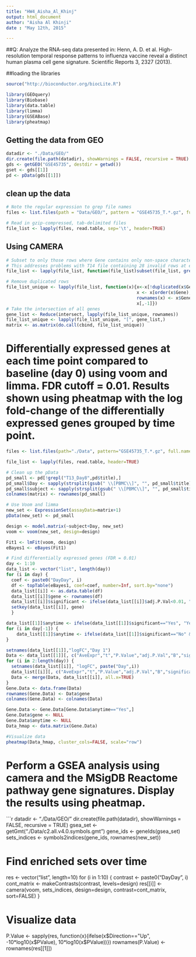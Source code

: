 ```yaml
---
title: "HW4_Aisha_Al_Khinj"
output: html_document
author: "Aisha Al Khinji"
date : "May 12th, 2015"

---
```


##Q: Analyze the RNA-seq data presented in: Henn, A. D. et al. High-resolution temporal response patterns to influenza vaccine reveal a distinct human plasma cell gene signature. Scientific Reports 3, 2327 (2013).

  
##loading the libraries
```r
source("http://bioconductor.org/biocLite.R")

library(GEOquery)
library(Biobase)
library(data.table)
library(limma)
library(GSEABase)
library(pheatmap)
```


## Getting the data from GEO
```r
datadir <- "./Data/GEO/"
dir.create(file.path(datadir), showWarnings = FALSE, recursive = TRUE)
gds <- getGEO("GSE45735", destdir = getwd())
gset <- gds[[1]]
pd <- pData(gds[[1]])

```

## clean up the data
```r

# Note the regular expression to grep file names
files <- list.files(path = "Data/GEO/", pattern = "GSE45735_T.*.gz", full.names = TRUE)

# Read in gzip-compressed, tab-delimited files
file_list <- lapply(files, read.table, sep='\t', header=TRUE)
```

## Using CAMERA##

```r
# Subset to only those rows where Gene contains only non-space characters
# This addresses problems with T14 file containing 28 invalid rows at end of file
file_list <- lapply(file_list, function(file_list)subset(file_list, grepl('^[^[:space:]]+$', Gene)))

# Remove duplicated rows
file_list_unique <- lapply(file_list, function(x){x<-x[!duplicated(x$Gene),]; 
                                                  x <- x[order(x$Gene),]; 
                                                  rownames(x) <- x$Gene;
                                                  x[,-1]})
# Take the intersection of all genes
gene_list <- Reduce(intersect, lapply(file_list_unique, rownames))
file_list_unique <- lapply(file_list_unique, "[", gene_list,)
matrix <- as.matrix(do.call(cbind, file_list_unique))

```



# Differentially expressed genes at each time point compared to baseline (day 0) using voom and limma. FDR cutoff = 0.01. Results shown using pheatmap with the log fold-change of the differentially expressed genes grouped by time point.  
```r
files <- list.files(path="./Data", pattern="GSE45735_T.*.gz", full.names=TRUE)

file_list <- lapply(files, read.table, header=TRUE)

# Clean up the pData
pd_small <- pd[!grepl("T13_Day8",pd$title),]
pd_small$Day <- sapply(strsplit(gsub(" \\[PBMC\\]", "", pd_small$title), "_"), "[", 2)
pd_small$subject <- sapply(strsplit(gsub(" \\[PBMC\\]", "", pd_small$title), "_"), "[", 1)
colnames(matrix) <- rownames(pd_small)
```






```r
# Use Voom and limma
new_set <- ExpressionSet(assayData=matrix+1)
pData(new_set) <- pd_small

design <- model.matrix(~subject+Day, new_set)
voom <- voom(new_set, design=design)

Fit1 <- lmFit(voom, design)
eBayes1 <- eBayes(Fit1)

# Find differentially expressed genes (FDR = 0.01)
day <- 1:10
data_list <- vector("list", length(day))
for (i in day) {
  coef <- paste0("DayDay", i)
  df <- topTable(eBayes1, coef=coef, number=Inf, sort.by="none")
  data_list[[i]] <- as.data.table(df)
  data_list[[i]]$gene <- rownames(df)
  data_list[[i]]$significant <- ifelse(data_list[[i]]$adj.P.Val<0.01, "Yes", "No")
  setkey(data_list[[i]], gene)
  }

data_list[[1]]$anytime <- ifelse(data_list[[1]]$significant=="Yes", "Yes", "No")
for (i in day[-1]) {
    data_list[[1]]$anytime <- ifelse(data_list[[1]]$significant=="No" & data_list[[i]]$significant=="Yes", "Yes", data_list[[1]]$anytime)
}

setnames(data_list[[1]],"logFC","Day 1")
Data <- data_list[[1]][, c("AveExpr","t","P.Value","adj.P.Val","B","significant"):=NULL]
for (i in 2:length(day)) {
  setnames(data_list[[i]], "logFC", paste("Day",i))
  data_list[[i]][, c("AveExpr","t","P.Value","adj.P.Val","B","significant"):=NULL]
  Data <- merge(Data, data_list[[i]], all.x=TRUE)
}
Gene.Data <- data.frame(Data)
rownames(Gene.Data) <- Data$gene
colnames(Gene.Data) <- colnames(Data)

Gene.Data <- Gene.Data[Gene.Data$anytime=="Yes",]
Gene.Data$gene <- NULL
Gene.Data$anytime <- NULL
Data_hmap <- data.matrix(Gene.Data)

#Visualize data
pheatmap(Data_hmap, cluster_cols=FALSE, scale="row")
```

# Perform a GSEA analysis using camera and the MSigDB Reactome pathway gene signatures. Display the results using pheatmap.
```r
datadir <- "./Data/GEO/"
dir.create(file.path(datadir), showWarnings = FALSE, recursive = TRUE)
gsea_set <- getGmt("./Data/c2.all.v4.0.symbols.gmt")
gene_ids <- geneIds(gsea_set)
sets_indices <- symbols2indices(gene_ids, rownames(new_set))

# Find enriched sets over time
res <- vector("list", length=10)
for (i in 1:10) {
  contrast <- paste0("DayDay", i)
  cont_matrix <- makeContrasts(contrast, levels=design)
  res[[i]] <- camera(voom, sets_indices, design=design, contrast=cont_matrix, sort=FALSE)
  }

# Visualize data
P.Value <- sapply(res, function(x){ifelse(x$Direction=="Up", -10*log10(x$PValue), 10*log10(x$PValue))})
rownames(P.Value) <- rownames(res[[1]])